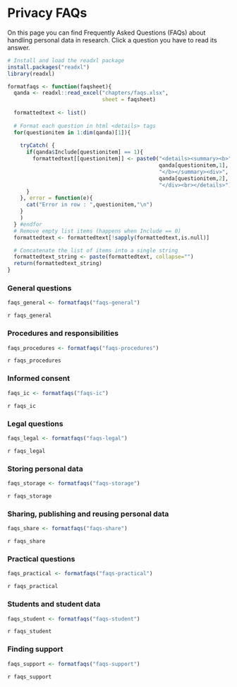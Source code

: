 # Privacy FAQs {#faq}

On this page you can find Frequently Asked Questions (FAQs) about handling 
personal data in research. Click a question you have to read its answer. 

```{r faqsformattingfunction, message=FALSE, warning=FALSE, echo=FALSE,include=FALSE}
# Install and load the readxl package
install.packages("readxl")
library(readxl)

formatfaqs <- function(faqsheet){
  qanda <- readxl::read_excel("chapters/faqs.xlsx", 
                              sheet = faqsheet)
  
  formattedtext <- list()
  
  # Format each question in html <details> tags
  for(questionitem in 1:dim(qanda)[1]){
    
    tryCatch( { 
      if(qanda$Include[questionitem] == 1){
        formattedtext[[questionitem]] <- paste0("<details><summary><b>",
                                                qanda[questionitem,1],
                                                "</b></summary><div>",
                                                qanda[questionitem,2],
                                                "</div><br></details>")
      }
    }, error = function(e){
      cat("Error in row : ",questionitem,"\n")
    }
    )
  } #endfor
  # Remove empty list items (happens when Include == 0)
  formattedtext <- formattedtext[!sapply(formattedtext,is.null)]

  # Concatenate the list of items into a single string
  formattedtext_string <- paste(formattedtext, collapse="")
  return(formattedtext_string)
}
```

### General questions {#general}

```{r faqs-general, message=FALSE,warning=FALSE,echo=FALSE}
faqs_general <- formatfaqs("faqs-general")
```

`r faqs_general`

### Procedures and responsibilities {#procedures}

```{r faqs-procedures, message=FALSE,warning=FALSE,echo=FALSE}
faqs_procedures <- formatfaqs("faqs-procedures")
```

`r faqs_procedures`

### Informed consent {#consent}

```{r faqs-ic, message=FALSE,warning=FALSE,echo=FALSE}
faqs_ic <- formatfaqs("faqs-ic")
```

`r faqs_ic`

### Legal questions {#legal}

```{r faqs-legal, message=FALSE,warning=FALSE,echo=FALSE}
faqs_legal <- formatfaqs("faqs-legal")
```

`r faqs_legal`

### Storing personal data {#storage}

```{r faqs-storage, message=FALSE,warning=FALSE,echo=FALSE}
faqs_storage <- formatfaqs("faqs-storage")
```

`r faqs_storage`

### Sharing, publishing and reusing personal data {#sharing}

```{r faqs-share, message=FALSE,warning=FALSE,echo=FALSE}
faqs_share <- formatfaqs("faqs-share")
```

`r faqs_share`

### Practical questions {#practical-questions}

```{r faqs-practical, message=FALSE,warning=FALSE,echo=FALSE}
faqs_practical <- formatfaqs("faqs-practical")
```

`r faqs_practical`

### Students and student data {#students}

```{r faqs-student, message=FALSE,warning=FALSE,echo=FALSE}
faqs_student <- formatfaqs("faqs-student")
```

`r faqs_student`

### Finding support {#support}

```{r faqs-support, message=FALSE,warning=FALSE,echo=FALSE}
faqs_support <- formatfaqs("faqs-support")
```

`r faqs_support`